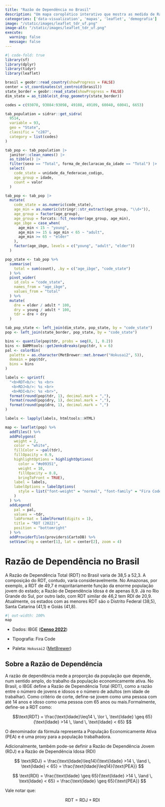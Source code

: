 ```yaml
---
title: "Razão de Dependência no Brasil"
description: "Um mapa coroplético interativo que mostra as medida de Razão de Dependência no Brasil por estado. O mapa destaca tanto a Razão de Dependência Total, como a RD Jovem e RD Idosa."
cateogories: ['data-visualization', 'mapas', 'leaflet', 'demografia']
image: "/static/images/leaflet_tdr_uf.png"
image-alt: "/static/images/leaflet_tdr_uf.png"
execute: 
  warning: false
  message: false
---
```


```r
#| code-fold: true
library(sf)
library(dplyr)
library(tidyr)
library(leaflet)

brasil = geobr::read_country(showProgress = FALSE)
center = st_coordinates(st_centroid(brasil))
state_border = geobr::read_state(showProgress = FALSE)
dim_state = as_tibble(st_drop_geometry(state_border))

codes = c(93070, 93084:93098, 49108, 49109, 60040, 60041, 6653)

tab_population = sidrar::get_sidra(
  9514,
  variable = 93,
  geo = "State",
  classific = "c287",
  category = list(codes)
)

tab_pop <- tab_population |> 
  janitor::clean_names() |> 
  as_tibble() |> 
  filter(sexo == "Total", forma_de_declaracao_da_idade == "Total") |> 
  select(
    code_state = unidade_da_federacao_codigo,
    age_group = idade,
    count = valor
  )

tab_pop <- tab_pop |> 
  mutate(
    code_state = as.numeric(code_state),
    age_min = as.numeric(stringr::str_extract(age_group, "\\d+")),
    age_group = factor(age_group),
    age_group = forcats::fct_reorder(age_group, age_min),
    age_ibge = case_when(
      age_min < 15 ~ "young",
      age_min >= 15 & age_min < 65 ~ "adult",
      age_min >= 65 ~ "elder"
    ),
    factor(age_ibge, levels = c("young", "adult", "elder"))
  )

pop_state <- tab_pop %>%
  summarise(
    total = sum(count), .by = c("age_ibge", "code_state")
  ) %>%
  pivot_wider(
    id_cols = "code_state",
    names_from = "age_ibge",
    values_from = "total"
  ) %>%
  mutate(
    dre = elder / adult * 100,
    dry = young / adult * 100,
    tdr = dre + dry
  )

tab_pop_state <- left_join(dim_state, pop_state, by = "code_state")
pop <- left_join(state_border, pop_state, by = "code_state")

bins <- quantile(pop$tdr, probs = seq(0, 1, 0.2))
bins <- BAMMtools::getJenksBreaks(pop$tdr, k = 6)
pal <- colorBin(
  palette = as.character(MetBrewer::met.brewer("Hokusai2", 5)),
  domain = pop$tdr,
  bins = bins
)

labels <- sprintf(
  "<b>RDT<b/>: %s <br>
   <b>RDJ<b/>: %s <br>
   <b>RDI<b/>: %s <br>",
  format(round(pop$tdr, 1), decimal.mark = ","),
  format(round(pop$dry, 1), decimal.mark = ","),
  format(round(pop$dre, 1), decimal.mark = ",")
)

labels <- lapply(labels, htmltools::HTML)

map <- leaflet(pop) %>%
  addTiles() %>%
  addPolygons(
    weight = 2,
    color = "white",
    fillColor = ~pal(tdr),
    fillOpacity = 0.9,
    highlightOptions = highlightOptions(
      color = "#e09351",
      weight = 10,
      fillOpacity = 0.8,
      bringToFront = TRUE),
    label = labels,
    labelOptions = labelOptions(
      style = list("font-weight" = "normal", "font-family" = "Fira Code")
    )
  ) %>%
  addLegend(
    pal = pal,
    values = ~tdr,
    labFormat = labelFormat(digits = 1),
    title = "RDT (2022)",
    position = "bottomright"
  ) %>%
  addProviderTiles(providers$CartoDB) %>%
  setView(lng = center[1], lat = center[2], zoom = 4)
```

# Razão de Dependência no Brasil

A Razão de Dependência Total (RDT) no Brasil varia de 38,5 a 52,3. A composição do RDT, contudo, varia consideravelmente. No Amazonas, por exemplo, a RDT de 49,7 é majoritariamente função da enorme população jovem do estado; a Razão de Dependência Idosa é de apenas 8,9. Já no Rio Grande do Sul, por outro lado, com RDT similar de 46,2 tem RDI de 20,9. Atualmente, os estados com as menores RDT são o Distrito Federal (38,5), Santa Catarina (41,1) e Goiás (41,8).

```r
#| out-width: 100%
map
```

-   Dados: IBGE ([**Censo 2022**](https://censo2022.ibge.gov.br))

-   Tipografia: Fira Code

-   Paleta: `Hokusai2` ([MetBrewer](https://github.com/BlakeRMills/MetBrewer))

## Sobre a Razão de Dependência

A razão de dependência mede a proporção da população que depende, num sentido amplo, do trabalho da população economicamente ativa. No Brasil, o IBGE define a Razão de Dependência Total (RDT), como a razão entre o número de jovens e idosos e o número de adultos (em idade de trabalhar). Como critério de corte, define-se jovem como uma pessoa com até 14 anos e idoso como uma pessoa com 65 anos ou mais.Formalmente, define-se a RDT como:

$$\text{RDT} = \frac{\text{Idade}\leq14 \, \lor \, \text{Idade} \geq 65}{\text{Idade} >14 \, \land \, \text{Idade} < 65}
$$

O denominador da fórmula representa a População Economicamente Ativa (PEA) e é uma proxy para a população trabalhadora.

Adicionalmente, também pode-se definir a Razão de Dependência Jovem (RDJ) e a Razão de Dependência Idosa (RDI)

$$
\text{RDJ} = \frac{\text{Idade}\leq14}{\text{Idade} >14 \, \land \, \text{Idade} < 65} = \frac{\text{Idade}\leq14}{\text{PEA}}
$$

$$
\text{RDI} = \frac{\text{Idade} \geq 65}{\text{Idade} >14 \, \land \, \text{Idade} < 65} = \frac{\text{Idade} \geq 65}{\text{PEA}}
$$

Vale notar que:

$$
\text{RDT} = \text{RDJ} + \text{RDI}
$$
